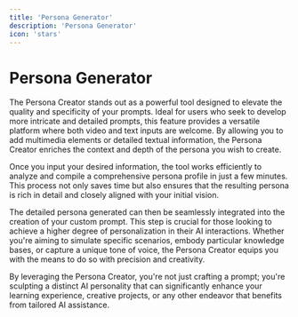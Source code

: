 ```yaml
---
title: 'Persona Generator'
description: 'Persona Generator'
icon: 'stars'
---
```


Persona Generator
=================

The Persona Creator stands out as a powerful tool designed to elevate the quality and specificity of your prompts. Ideal for users who seek to develop more intricate and detailed prompts, this feature provides a versatile platform where both video and text inputs are welcome. By allowing you to add multimedia elements or detailed textual information, the Persona Creator enriches the context and depth of the persona you wish to create.



Once you input your desired information, the tool works efficiently to analyze and compile a comprehensive persona profile in just a few minutes. This process not only saves time but also ensures that the resulting persona is rich in detail and closely aligned with your initial vision.

The detailed persona generated can then be seamlessly integrated into the creation of your custom prompt. This step is crucial for those looking to achieve a higher degree of personalization in their AI interactions. Whether you're aiming to simulate specific scenarios, embody particular knowledge bases, or capture a unique tone of voice, the Persona Creator equips you with the means to do so with precision and creativity.

By leveraging the Persona Creator, you're not just crafting a prompt; you're sculpting a distinct AI personality that can significantly enhance your learning experience, creative projects, or any other endeavor that benefits from tailored AI assistance.
